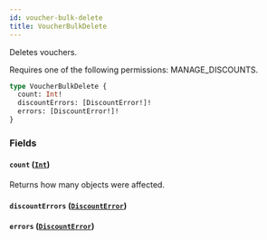 ```yaml
---
id: voucher-bulk-delete
title: VoucherBulkDelete
---
```


Deletes vouchers.

Requires one of the following permissions: MANAGE_DISCOUNTS.

```graphql
type VoucherBulkDelete {
  count: Int!
  discountErrors: [DiscountError!]!
  errors: [DiscountError!]!
}
```

### Fields

#### `count` ([`Int`](../../../developer/api-reference/scalars/int))

Returns how many objects were affected.

#### `discountErrors` ([`DiscountError`](../../../developer/api-reference/objects/discount-error))

#### `errors` ([`DiscountError`](../../../developer/api-reference/objects/discount-error))
